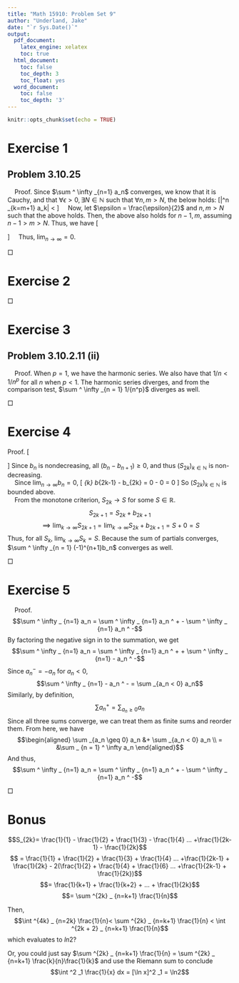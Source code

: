 ```yaml
---
title: "Math 15910: Problem Set 9"
author: "Underland, Jake"
date: "`r Sys.Date()`"
output:
  pdf_document: 
    latex_engine: xelatex
    toc: true
  html_document:
    toc: false
    toc_depth: 3
    toc_float: yes
  word_document:
    toc: false
    toc_depth: '3'
---
```

</style>

<style type="text/css">

body, td {
   font-size: 14px;
}

</style>

```r
knitr::opts_chunk$set(echo = TRUE)
```
# Exercise 1  
## Problem 3.10.25  
\textit{Suppose that a series $\sum ^ \infty _{n=1} a_n$ converges. Show that $\lim _{n\to \infty}=0$.}  
  
    Proof. Since $\sum ^ \infty _{n=1} a_n$ converges, we know that it is Cauchy, and that $\forall \epsilon > 0, \exists N \in \mathbb{N}$ such that $\forall n, m > N,$ the below holds:
\[|\sum ^n _{k=m+1} a_k| < \epsilon \]
    Now, let $\epsilon = \frac{\epsilon}{2}$ and $n, m > N$ such that the above holds. Then, the above also holds for $n - 1, m$, assuming $n-1 > m > N$. Thus, we have 
\[\begin{aligned} 
|\sum ^n _{k=m+1} a_k| &<  \frac{\epsilon}{2} \\
|\sum ^{n-1} _{k=m+1} a_k| &<  \frac{\epsilon}{2} \\
\implies |\sum ^n _{k=m+1} a_k - \sum ^{n-1} _{k=m+1} a_k| = |a_n| &< |\sum ^n _{k=m+1} a_k|+|\sum ^{n-1} _{k=m+1} a_k|<\epsilon \\
|a_n| &<\epsilon
\end{aligned}\]
    Thus, $\lim _{n\to \infty}=0$.

\hfill $\Box$  
 

# Exercise 2  
\begin{enumerate}
\item  \textit{Prove the Comparison Test.}  

Proof. Since $a_n>0$ for $n \in \mathbb{N}$ and $\sum ^\infty _{n=1} a_n$ converges, from the monotone criterion, we know that $(A_k)_{k \in \mathbb{N}}$ is bounded, where $A_k$ represents the partial sum of $a_n$. Then, since $|b_n| \leq a_n$ for all $n$, \[|B_k| = \sum^k_{n=1}|b_n| \leq \sum^k_{n=1}a_n = A_n \\ \implies (|B_k|)_{k\in\mathbb{N}} \space \text{ is bounded}\]
Thus, $\sum^\infty_{n=1}|b_n|$ converges and $\sum^\infty_{n=1}b_n$ does too. 
  
\item \textit{If the series $\sum^\infty_{n=1}a_n$ converges to $s$ and $c$ is any constant, show that the series $\sum^\infty_{n=1}ca_n$ converges to $cs$.}  
  
Proof. Since $c$ is a constant, 
\[C_k = \sum^k_{n=1}ca_n = c\sum^k_{n=1}a_n = c A_k\]
Thus, $(C_k)_{k\in\mathbb{n}} = (cA_k)_{k\in\mathbb{n}}$. Since $(A_k)_{k\in\mathbb{n}}$ is a convergent sequence whose limit is zero, following the easily proven limit law of multiplication by scalar.  
  
\item \textit{Suppose that $\sum ^ \infty _{n=1} a_n$ and $\sum ^ \infty _{n=1} b_n$ are infinite series. Suppose that $a/n>0$ and $b_n > 0$ for $n\in\mathbb{N}$ and $\lim _{n\to\infty}a_n / b_n = c > 0$. Show that $\sum ^ \infty _{n=1} a_n$ converges iff  $\sum ^ \infty _{n=1} b_n$ converges.}  
  
Proof. From $\lim _{n\to\infty}a_n / b_n = c > 0$, we have for all $\epsilon > 0$ there is $N \in \mathbb{N}$ such that for  all $n > N$, 
\[\begin{aligned}
&|\frac{a_n}{b_n} - c| < \epsilon \\
\implies-\epsilon < &\frac{a_n}{b_n} - c < \epsilon\\
\implies  -\epsilon + c< &\frac{a_n}{b_n} < \epsilon + c \\
\implies b_n(-\epsilon + c) < &a_n < b_n(\epsilon + c)
\end{aligned}\]
Thus, when $b_n$ converges, from (2.), $b_n(\epsilon + c)$ converges, and since that bounds $a_n$ above, $a_n$ converges. Similarly, when $a_n$ converges, $b_n(-\epsilon + c)$ converges and hence $b_n$ converges. 
\end{enumerate}

\hfill $\Box$

# Exercise 3  
## Problem 3.10.2.11 (ii)  
\textit{if $p \in \mathbb{R}$ and $p < 1$, show that $\sum ^ \infty _{n = 1} 1/{n^p}$ diverges.}

    Proof. When $p = 1$, we have the harmonic series. We also have that $1/n < 1/n^p$ for all $n$ when $p < 1$. The harmonic series diverges, and from the comparison test, $\sum ^ \infty _{n = 1} 1/{n^p}$ diverges as well.

\hfill $\Box$  

# Exercise 4  
\textit{Prove the alternating series test: Let $(b_n)$ be a non-increasing sequence where $b_n\geq 0$ for all $n\in\mathbb{N}$ and $\lim _{n\to\infty} b_n = 0$. Show that the series $\sum ^ \infty _{n = 1} (-1)^{n+1}b_n$ converges.}  


Proof. 
\[\begin{aligned} 
S_{2k} &= b_1 - b_2 + b_3 - b_4 ...  b_{2k-1} - b_{2k} \\ 
&= (b_1 - b_2) + (b_3 - b_4) ... + (b_{2k-1} - b_{2k})
\end{aligned}\]
Since $b_n$ is nondecreasing, all $(b_n - b_{n+1}) \geq 0$, and thus $(S_{2k})_{k\in\mathbb{N}}$ is non-decreasing.  
    Since $\lim _{n\to\infty} b_n = 0$, 
\[ \lim  _{k\to\infty} b_{2k-1} - b_{2k} = 0 - 0 = 0 \]
So $(S_{2k})_{k\in\mathbb{N}}$ is bounded above.  
    From the monotone criterion, $S_{2k} \to S$ for some $S\in\mathbb{R}$. 
$$S_{2k+1} = S_{2k} + b_{2 k + 1}$$
$$\implies \lim _{k\to\infty} S_{2k+1} = \lim _{k\to\infty}S_{2k} + b_{2 k + 1} = S + 0 = S$$ 
Thus, for all $S_k$, $\lim _{k\to\infty} S_k = S$. Because the sum of partials converges, $\sum ^ \infty _{n = 1} (-1)^{n+1}b_n$ converges as well. 

\hfill $\Box$

# Exercise 5  
\textit{Complete the proof that every rearrangement of the absolutely convergent series converges to the same sum.}  
  
    Proof. 
$$\sum ^ \infty _ {n=1} a_n = \sum ^ \infty _ {n=1} a_n ^ + - \sum ^ \infty _ {n=1} a_n ^ -$$
By factoring the negative sign in to the summation, we get 
$$\sum ^ \infty _ {n=1} a_n = \sum ^ \infty _ {n=1} a_n ^ + + \sum ^ \infty _ {n=1} - a_n ^ -$$
Since $a_n ^- = -a_n$ for $a_n < 0$, 
$$\sum ^ \infty _ {n=1} - a_n ^ - = \sum _{a_n < 0} a_n$$
Similarly, by definition, 
$$\sum a_n ^ + = \sum _{a_n \geq 0} a_n$$
Since all three sums converge, we can treat them as finite sums and reorder them.
From here, we have
$$\begin{aligned} 
\sum _{a_n \geq 0} a_n &+ \sum _{a_n < 0} a_n \\
= &\sum _ {n = 1} ^ \infty a_n
\end{aligned}$$
And thus, 
$$\sum ^ \infty _ {n=1} a_n = \sum ^ \infty _ {n=1} a_n ^ + - \sum ^ \infty _ {n=1} a_n ^ -$$


\hfill $\Box$  


# Bonus  
\textit{Show that $\sum^\infty_{n=1}\frac{(-1)^{n+1}}{n} = \ln 2$}
  
$$S_{2k}=
\frac{1}{1} - \frac{1}{2} + \frac{1}{3} - \frac{1}{4} ... +\frac{1}{2k-1} - \frac{1}{2k}$$
$$ = \frac{1}{1} + \frac{1}{2} + \frac{1}{3} + \frac{1}{4} ... +\frac{1}{2k-1} + \frac{1}{2k} 
- 2(\frac{1}{2} + \frac{1}{4} + \frac{1}{6} ... +\frac{1}{2k-1} + \frac{1}{2k})$$
$$= \frac{1}{k+1} + \frac{1}{k+2} + ... + \frac{1}{2k}$$
$$= \sum ^{2k} _ {n=k+1} \frac{1}{n}$$

Then, 
$$\int ^{4k} _ {n=2k} \frac{1}{n}< \sum ^{2k} _ {n=k+1} \frac{1}{n} < \int ^{2k + 2} _ {n=k+1} \frac{1}{n}$$
which evaluates to $ln2$? 

Or, you could just say $\sum ^{2k} _ {n=k+1} \frac{1}{n} = \sum ^{2k} _ {n=k+1} \frac{k}{n}\frac{1}{k}$ and use the Riemann sum to conclude 
$$\int ^2 _1 \frac{1}{x} dx = [\ln x]^2 _1 = \ln2$$







